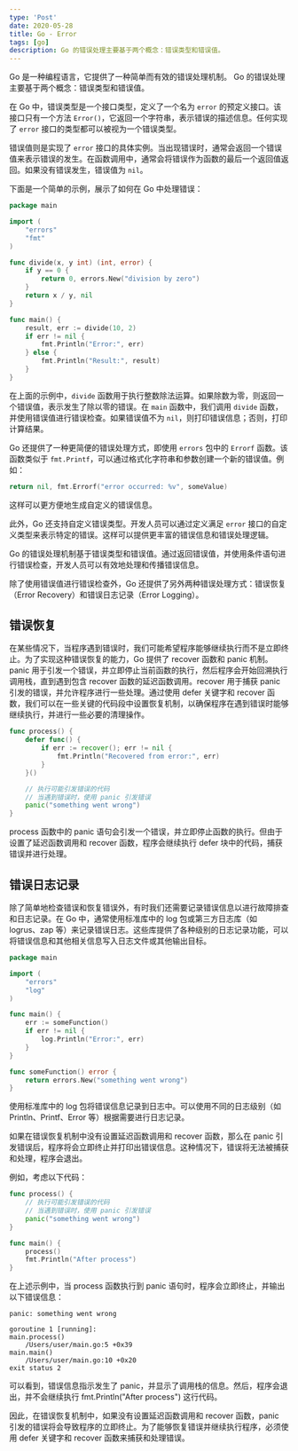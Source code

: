 ```yaml
---
type: 'Post'
date: 2020-05-28
title: Go - Error
tags: [go]
description: Go 的错误处理主要基于两个概念：错误类型和错误值。
---
```


Go 是一种编程语言，它提供了一种简单而有效的错误处理机制。 Go 的错误处理主要基于两个概念：错误类型和错误值。

在 Go 中，错误类型是一个接口类型，定义了一个名为 `error` 的预定义接口。该接口只有一个方法 `Error()`，它返回一个字符串，表示错误的描述信息。任何实现了 `error` 接口的类型都可以被视为一个错误类型。

错误值则是实现了 `error` 接口的具体实例。当出现错误时，通常会返回一个错误值来表示错误的发生。在函数调用中，通常会将错误作为函数的最后一个返回值返回。如果没有错误发生，错误值为 `nil`。

下面是一个简单的示例，展示了如何在 Go 中处理错误：

```go
package main

import (
	"errors"
	"fmt"
)

func divide(x, y int) (int, error) {
	if y == 0 {
		return 0, errors.New("division by zero")
	}
	return x / y, nil
}

func main() {
	result, err := divide(10, 2)
	if err != nil {
		fmt.Println("Error:", err)
	} else {
		fmt.Println("Result:", result)
	}
}
```

在上面的示例中，`divide` 函数用于执行整数除法运算。如果除数为零，则返回一个错误值，表示发生了除以零的错误。在 `main` 函数中，我们调用 `divide` 函数，并使用错误值进行错误检查。如果错误值不为 `nil`，则打印错误信息；否则，打印计算结果。

Go 还提供了一种更简便的错误处理方式，即使用 `errors` 包中的 `Errorf` 函数。该函数类似于 `fmt.Printf`，可以通过格式化字符串和参数创建一个新的错误值。例如：

```go
return nil, fmt.Errorf("error occurred: %v", someValue)
```

这样可以更方便地生成自定义的错误信息。

此外，Go 还支持自定义错误类型。开发人员可以通过定义满足 `error` 接口的自定义类型来表示特定的错误。这样可以提供更丰富的错误信息和错误处理逻辑。

Go 的错误处理机制基于错误类型和错误值。通过返回错误值，并使用条件语句进行错误检查，开发人员可以有效地处理和传播错误信息。

除了使用错误值进行错误检查外，Go 还提供了另外两种错误处理方式：错误恢复（Error Recovery）和错误日志记录（Error Logging）。

## 错误恢复

在某些情况下，当程序遇到错误时，我们可能希望程序能够继续执行而不是立即终止。为了实现这种错误恢复的能力，Go 提供了 recover 函数和 panic 机制。panic 用于引发一个错误，并立即停止当前函数的执行，然后程序会开始回溯执行调用栈，直到遇到包含 recover 函数的延迟函数调用。recover 用于捕获 panic 引发的错误，并允许程序进行一些处理。通过使用 defer 关键字和 recover 函数，我们可以在一些关键的代码段中设置恢复机制，以确保程序在遇到错误时能够继续执行，并进行一些必要的清理操作。

```go
func process() {
	defer func() {
		if err := recover(); err != nil {
			fmt.Println("Recovered from error:", err)
		}
	}()

	// 执行可能引发错误的代码
	// 当遇到错误时，使用 panic 引发错误
	panic("something went wrong")
}
```

process 函数中的 panic 语句会引发一个错误，并立即停止函数的执行。但由于设置了延迟函数调用和 recover 函数，程序会继续执行 defer 块中的代码，捕获错误并进行处理。

## 错误日志记录

除了简单地检查错误和恢复错误外，有时我们还需要记录错误信息以进行故障排查和日志记录。在 Go 中，通常使用标准库中的 log 包或第三方日志库（如 logrus、zap 等）来记录错误日志。这些库提供了各种级别的日志记录功能，可以将错误信息和其他相关信息写入日志文件或其他输出目标。

```go
package main

import (
	"errors"
	"log"
)

func main() {
	err := someFunction()
	if err != nil {
		log.Println("Error:", err)
	}
}

func someFunction() error {
	return errors.New("something went wrong")
}
```

使用标准库中的 log 包将错误信息记录到日志中。可以使用不同的日志级别（如 Println、Printf、Error 等）根据需要进行日志记录。

如果在错误恢复机制中没有设置延迟函数调用和 recover 函数，那么在 panic 引发错误后，程序将会立即终止并打印出错误信息。这种情况下，错误将无法被捕获和处理，程序会退出。

例如，考虑以下代码：

```go
func process() {
	// 执行可能引发错误的代码
	// 当遇到错误时，使用 panic 引发错误
	panic("something went wrong")
}

func main() {
	process()
	fmt.Println("After process")
}
```

在上述示例中，当 process 函数执行到 panic 语句时，程序会立即终止，并输出以下错误信息：

```shell
panic: something went wrong

goroutine 1 [running]:
main.process()
	/Users/user/main.go:5 +0x39
main.main()
	/Users/user/main.go:10 +0x20
exit status 2
```

可以看到，错误信息指示发生了 panic，并显示了调用栈的信息。然后，程序会退出，并不会继续执行 fmt.Println("After process") 这行代码。

因此，在错误恢复机制中，如果没有设置延迟函数调用和 recover 函数，panic 引发的错误将会导致程序的立即终止。为了能够恢复错误并继续执行程序，必须使用 defer 关键字和 recover 函数来捕获和处理错误。

